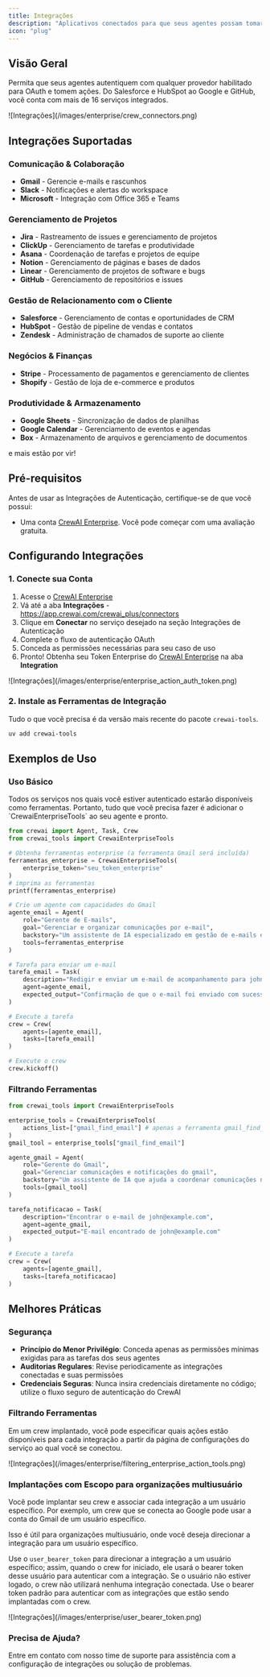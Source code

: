 ```yaml
---
title: Integrações
description: "Aplicativos conectados para que seus agentes possam tomar ações."
icon: "plug"
---
```


## Visão Geral

Permita que seus agentes autentiquem com qualquer provedor habilitado para OAuth e tomem ações. Do Salesforce e HubSpot ao Google e GitHub, você conta com mais de 16 serviços integrados.

<Frame>
  ![Integrações](/images/enterprise/crew_connectors.png)
</Frame>

## Integrações Suportadas

### **Comunicação & Colaboração**
- **Gmail** - Gerencie e-mails e rascunhos
- **Slack** - Notificações e alertas do workspace
- **Microsoft** - Integração com Office 365 e Teams

### **Gerenciamento de Projetos**
- **Jira** - Rastreamento de issues e gerenciamento de projetos
- **ClickUp** - Gerenciamento de tarefas e produtividade
- **Asana** - Coordenação de tarefas e projetos de equipe
- **Notion** - Gerenciamento de páginas e bases de dados
- **Linear** - Gerenciamento de projetos de software e bugs
- **GitHub** - Gerenciamento de repositórios e issues

### **Gestão de Relacionamento com o Cliente**
- **Salesforce** - Gerenciamento de contas e oportunidades de CRM
- **HubSpot** - Gestão de pipeline de vendas e contatos
- **Zendesk** - Administração de chamados de suporte ao cliente

### **Negócios & Finanças**
- **Stripe** - Processamento de pagamentos e gerenciamento de clientes
- **Shopify** - Gestão de loja de e-commerce e produtos

### **Produtividade & Armazenamento**
- **Google Sheets** - Sincronização de dados de planilhas
- **Google Calendar** - Gerenciamento de eventos e agendas
- **Box** - Armazenamento de arquivos e gerenciamento de documentos

e mais estão por vir!

## Pré-requisitos

Antes de usar as Integrações de Autenticação, certifique-se de que você possui:

- Uma conta [CrewAI Enterprise](https://app.crewai.com). Você pode começar com uma avaliação gratuita.

## Configurando Integrações

### 1. Conecte sua Conta

1. Acesse o [CrewAI Enterprise](https://app.crewai.com)
2. Vá até a aba **Integrações** - https://app.crewai.com/crewai_plus/connectors
3. Clique em **Conectar** no serviço desejado na seção Integrações de Autenticação
4. Complete o fluxo de autenticação OAuth
5. Conceda as permissões necessárias para seu caso de uso
6. Pronto! Obtenha seu Token Enterprise do [CrewAI Enterprise](https://app.crewai.com) na aba **Integration**

<Frame>
  ![Integrações](/images/enterprise/enterprise_action_auth_token.png)
</Frame>

### 2. Instale as Ferramentas de Integração

Tudo o que você precisa é da versão mais recente do pacote `crewai-tools`.

```bash
uv add crewai-tools
```

## Exemplos de Uso

### Uso Básico
<Tip>
  Todos os serviços nos quais você estiver autenticado estarão disponíveis como ferramentas. Portanto, tudo que você precisa fazer é adicionar o `CrewaiEnterpriseTools` ao seu agente e pronto.
</Tip>

```python
from crewai import Agent, Task, Crew
from crewai_tools import CrewaiEnterpriseTools

# Obtenha ferramentas enterprise (a ferramenta Gmail será incluída)
ferramentas_enterprise = CrewaiEnterpriseTools(
    enterprise_token="seu_token_enterprise"
)
# imprima as ferramentas
printf(ferramentas_enterprise)

# Crie um agente com capacidades do Gmail
agente_email = Agent(
    role="Gerente de E-mails",
    goal="Gerenciar e organizar comunicações por e-mail",
    backstory="Um assistente de IA especializado em gestão de e-mails e comunicação.",
    tools=ferramentas_enterprise
)

# Tarefa para enviar um e-mail
tarefa_email = Task(
    description="Redigir e enviar um e-mail de acompanhamento para john@example.com sobre a atualização do projeto",
    agent=agente_email,
    expected_output="Confirmação de que o e-mail foi enviado com sucesso"
)

# Execute a tarefa
crew = Crew(
    agents=[agente_email],
    tasks=[tarefa_email]
)

# Execute o crew
crew.kickoff()
```

### Filtrando Ferramentas

```python
from crewai_tools import CrewaiEnterpriseTools

enterprise_tools = CrewaiEnterpriseTools(
    actions_list=["gmail_find_email"] # apenas a ferramenta gmail_find_email estará disponível
)
gmail_tool = enterprise_tools["gmail_find_email"]

agente_gmail = Agent(
    role="Gerente do Gmail",
    goal="Gerenciar comunicações e notificações do gmail",
    backstory="Um assistente de IA que ajuda a coordenar comunicações no gmail.",
    tools=[gmail_tool]
)

tarefa_notificacao = Task(
    description="Encontrar o e-mail de john@example.com",
    agent=agente_gmail,
    expected_output="E-mail encontrado de john@example.com"
)

# Execute a tarefa
crew = Crew(
    agents=[agente_gmail],
    tasks=[tarefa_notificacao]
)
```

## Melhores Práticas

### Segurança
- **Princípio do Menor Privilégio**: Conceda apenas as permissões mínimas exigidas para as tarefas dos seus agentes
- **Auditorias Regulares**: Revise periodicamente as integrações conectadas e suas permissões
- **Credenciais Seguras**: Nunca insira credenciais diretamente no código; utilize o fluxo seguro de autenticação do CrewAI

### Filtrando Ferramentas
Em um crew implantado, você pode especificar quais ações estão disponíveis para cada integração a partir da página de configurações do serviço ao qual você se conectou.

<Frame>
  ![Integrações](/images/enterprise/filtering_enterprise_action_tools.png)
</Frame>

### Implantações com Escopo para organizações multiusuário
Você pode implantar seu crew e associar cada integração a um usuário específico. Por exemplo, um crew que se conecta ao Google pode usar a conta do Gmail de um usuário específico.

<Tip>
  Isso é útil para organizações multiusuário, onde você deseja direcionar a integração para um usuário específico.
</Tip>

Use o `user_bearer_token` para direcionar a integração a um usuário específico; assim, quando o crew for iniciado, ele usará o bearer token desse usuário para autenticar com a integração. Se o usuário não estiver logado, o crew não utilizará nenhuma integração conectada. Use o bearer token padrão para autenticar com as integrações que estão sendo implantadas com o crew.

<Frame>
  ![Integrações](/images/enterprise/user_bearer_token.png)
</Frame>

### Precisa de Ajuda?

<Card title="Precisa de ajuda?" icon="headset" href="mailto:support@crewai.com">
  Entre em contato com nosso time de suporte para assistência com a configuração de integrações ou solução de problemas.
</Card>
